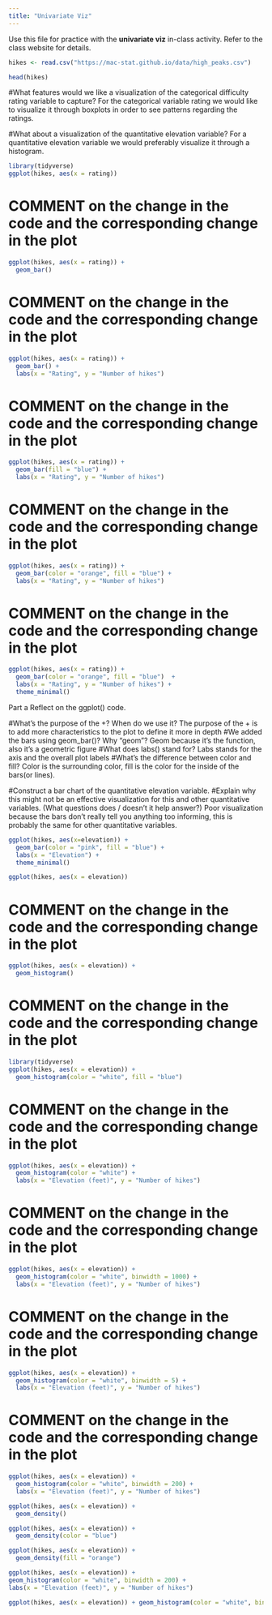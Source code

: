 ```yaml
---
title: "Univariate Viz"
---
```


Use this file for practice with the **univariate viz** in-class activity.  Refer to the class website for details.

```r
hikes <- read.csv("https://mac-stat.github.io/data/high_peaks.csv")
```

```r
head(hikes)
```

#What features would we like a visualization of the categorical difficulty rating variable to capture? 
For the categorical variable rating we would like to visualize it through boxplots in order to see patterns regarding the ratings.

#What about a visualization of the quantitative elevation variable?
For a quantitative elevation variable we would preferably visualize it through a histogram.

```r
library(tidyverse)
ggplot(hikes, aes(x = rating))
```
# COMMENT on the change in the code and the corresponding change in the plot
```r
ggplot(hikes, aes(x = rating)) +
  geom_bar()
```
# COMMENT on the change in the code and the corresponding change in the plot
```r
ggplot(hikes, aes(x = rating)) +
  geom_bar() +
  labs(x = "Rating", y = "Number of hikes")
```
# COMMENT on the change in the code and the corresponding change in the plot
```r
ggplot(hikes, aes(x = rating)) +
  geom_bar(fill = "blue") +
  labs(x = "Rating", y = "Number of hikes")
```
# COMMENT on the change in the code and the corresponding change in the plot
```r
ggplot(hikes, aes(x = rating)) +
  geom_bar(color = "orange", fill = "blue") +
  labs(x = "Rating", y = "Number of hikes")
```
# COMMENT on the change in the code and the corresponding change in the plot
```r
ggplot(hikes, aes(x = rating)) +
  geom_bar(color = "orange", fill = "blue")  +
  labs(x = "Rating", y = "Number of hikes") +
  theme_minimal()
```
Part a
Reflect on the ggplot() code.

#What’s the purpose of the +? When do we use it?
The purpose of the + is to add more characteristics to the plot to define it more in depth
#We added the bars using geom_bar()? Why “geom”?
Geom because it's the function, also it's a geometric figure
#What does labs() stand for?
Labs stands for the axis and the overall plot labels
#What’s the difference between color and fill?
Color is the surrounding color, fill is the color for the inside of the bars(or lines).

#Construct a bar chart of the quantitative elevation variable.
#Explain why this might not be an effective visualization for this and other quantitative variables. (What questions does / doesn’t it help answer?)
Poor visualization because the bars don't really tell you anything too informing, this is probably the same for other quantitative variables.

```r
ggplot(hikes, aes(x=elevation)) +
  geom_bar(color = "pink", fill = "blue") +
  labs(x = "Elevation") +
  theme_minimal()
```
```r
ggplot(hikes, aes(x = elevation))
```
# COMMENT on the change in the code and the corresponding change in the plot
```r
ggplot(hikes, aes(x = elevation)) +
  geom_histogram()
```
# COMMENT on the change in the code and the corresponding change in the plot
```r
library(tidyverse)
ggplot(hikes, aes(x = elevation)) +
  geom_histogram(color = "white", fill = "blue") 
```
# COMMENT on the change in the code and the corresponding change in the plot
```r
ggplot(hikes, aes(x = elevation)) +
  geom_histogram(color = "white") +
  labs(x = "Elevation (feet)", y = "Number of hikes")
```
# COMMENT on the change in the code and the corresponding change in the plot
```r
ggplot(hikes, aes(x = elevation)) +
  geom_histogram(color = "white", binwidth = 1000) +
  labs(x = "Elevation (feet)", y = "Number of hikes")
```
# COMMENT on the change in the code and the corresponding change in the plot
```r
ggplot(hikes, aes(x = elevation)) +
  geom_histogram(color = "white", binwidth = 5) +
  labs(x = "Elevation (feet)", y = "Number of hikes")
```
# COMMENT on the change in the code and the corresponding change in the plot
```r
ggplot(hikes, aes(x = elevation)) +
  geom_histogram(color = "white", binwidth = 200) +
  labs(x = "Elevation (feet)", y = "Number of hikes")
```

```r
ggplot(hikes, aes(x = elevation)) +
  geom_density()
```

```r
ggplot(hikes, aes(x = elevation)) +
  geom_density(color = "blue")
```

```r
ggplot(hikes, aes(x = elevation)) +
  geom_density(fill = "orange")
```

```r
ggplot(hikes, aes(x = elevation)) +
geom_histogram(color = "white", binwidth = 200) +
labs(x = "Elevation (feet)", y = "Number of hikes")
```

```r
ggplot(hikes, aes(x = elevation)) + geom_histogram(color = "white", binwidth = 200) + labs(x = "Elevation (feet)", y = "Number of hikes")
```


